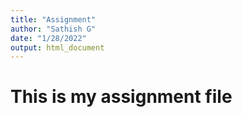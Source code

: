 ```yaml
---
title: "Assignment"
author: "Sathish G"
date: "1/28/2022"
output: html_document
---
```


# This is my assignment file

